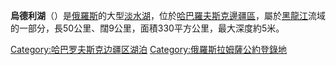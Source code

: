 {{Infobox lake
 | lake_name = 烏德利湖<br>Удыль
 | image_lake = Lake Udyl NASA.jpg
 | caption_lake = 烏德利湖衛星照片(偽色處理)
 | image_bathymetry = 
 | caption_bathymetry = 
 | location = [[哈巴羅夫斯克邊疆區|哈巴羅夫斯克邊疆區]]
 | coords = {{Coord|52.1305556|N|139.8413889|E|region:RU_type:waterbody|display=inline,title}}
 | type = 
 | inflow = 
 | outflow = 
 | catchment = 
 | basin_countries = {{RUS}}
 | length = 
 | width = 
 | area = 330 km²
 | depth = 
 | max-depth = 5 m
 | volume = 
 | residence_time = 
 | shore = 
 | elevation = 
 | islands = 
 | cities = 
}}

'''烏德利湖'''（{{Lang-ru|Удыль}}）是[[俄羅斯|俄羅斯]]的大型[[淡水湖|淡水湖]]，位於[[哈巴羅夫斯克邊疆區|哈巴羅夫斯克邊疆區]]，屬於[[黑龍江|黑龍江]]流域的一部分，長50公里、闊9公里，面積330平方公里，最大深度約5米。

{{DEFAULTSORT:Udyl}}
[[Category:哈巴罗夫斯克边疆区湖泊|Category:哈巴罗夫斯克边疆区湖泊]]
[[Category:俄羅斯拉姆薩公約登錄地|Category:俄羅斯拉姆薩公約登錄地]]

{{Russia-geo-stub}}